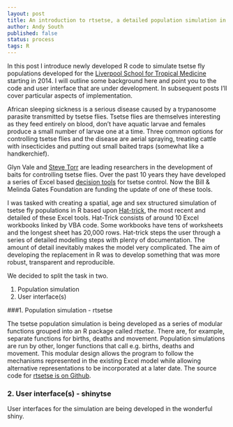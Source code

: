 ```yaml
---
layout: post
title: An introduction to rtsetse, a detailed population simulation in R
author: Andy South
published: false
status: process
tags: R 
---
```


In this post I introduce newly developed R code to simulate tsetse fly populations developed for the [Liverpool School for Tropical Medicine](http://www.lstmed.ac.uk/) starting in 2014. I will outline some background here and point you to the code and user interface that are under development. In subsequent posts I'll cover particular aspects of implementation.


African sleeping sickness is a serious disease caused by a trypanosome parasite transmitted by tsetse flies. Tsetse flies are themselves interesting as they feed entirely on blood, don't have aquatic larvae and females produce a small number of larvae one at a time. Three common options for controlling tsetse flies and the disease are aerial spraying, treating cattle with insecticides and putting out small baited traps (somewhat like a handkerchief).  


Glyn Vale and [Steve Torr](http://www.lstmed.ac.uk/research/departments/staff-profiles/steve-torr/) are leading researchers in the development of baits for controlling tsetse flies. Over the past 10 years they have developed a series of Excel based [decision tools](http://www.tsetse.org/tools/index.html) for tsetse control. Now the Bill & Melinda Gates Foundation are funding the update of one of these tools.


I was tasked with creating a spatial, age and sex structured simulation of tsetse fly populations in R based upon [Hat-trick](http://www.tsetse.org/trick/index.html), the most recent and detailed of these Excel tools. Hat-Trick consists of around 10 Excel workbooks linked by VBA code. Some workbooks have tens of worksheets and the longest sheet has 20,000 rows. Hat-trick steps the user through a series of detailed modelling steps with plenty of documentation. The amount of detail inevitably makes the model very complicated. The aim of developing the replacement in R was to develop something that was more robust, transparent and reproducible.


We decided to split the task in two.

1. Population simulation
2. User interface(s)


###1. Population simulation - rtsetse

The tsetse population simulation is being developed as a series of modular functions grouped into an R package called *rtsetse*. There are, for example, separate functions for births, deaths and movement. Population simulations are run by other, longer functions that call e.g. births, deaths and movement. This modular design allows the program to follow the mechanisms represented in the existing Excel model while allowing alternative representations to be incorporated at a later date. The source code for [rtsetse is on Github](https://github.com/AndySouth/rtsetse).



### 2. User interface(s) - shinytse

User interfaces for the simulation are being developed in the wonderful shiny.






